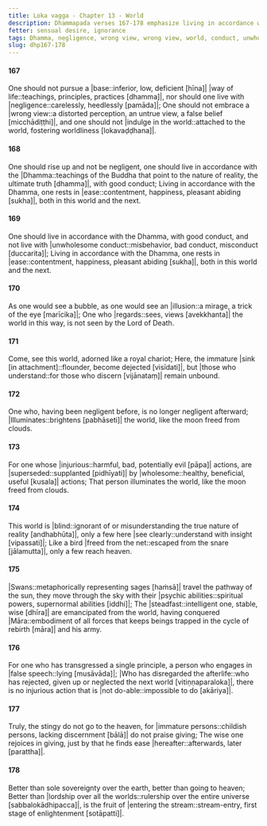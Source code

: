 ```yaml
---
title: Loka vagga - Chapter 13 - World
description: Dhammapada verses 167-178 emphasize living in accordance with the Dhamma, avoiding negligence, not embrace wrong view, and not indulging in the world. One should rise up, live with good conduct, and not live with unwholesome conduct. The world is blind, and only a few see clearly. Swans travel the pathway of the sun, and the wise are emancipated from the world.
fetter: sensual desire, ignorance
tags: Dhamma, negligence, wrong view, wrong view, world, conduct, unwholesome, blind, swans, wise, emancipated, psychic ability, ease, heaven, dhp
slug: dhp167-178
---
```


#### 167

One should not pursue a |base::inferior, low, deficient [hīna]| |way of life::teachings, principles, practices [dhamma]|,
nor should one live with |negligence::carelessly, heedlessly [pamāda]|;
One should not embrace a |wrong view::a distorted perception, an untrue view, a false belief [micchādiṭṭhi]|,
and one should not |indulge in the world::attached to the world, fostering worldliness [lokavaḍḍhana]|.

#### 168

One should rise up and not be negligent,
one should live in accordance with the |Dhamma::teachings of the Buddha that point to the nature of reality, the ultimate truth [dhamma]|, with good conduct;
Living in accordance with the Dhamma, one rests in |ease::contentment, happiness, pleasant abiding [sukha]|,
both in this world and the next.

#### 169

One should live in accordance with the Dhamma, with good conduct,
and not live with |unwholesome conduct::misbehavior, bad conduct, misconduct [duccarita]|;
Living in accordance with the Dhamma, one rests in |ease::contentment, happiness, pleasant abiding [sukha]|,
both in this world and the next.

#### 170

As one would see a bubble,
as one would see an |illusion::a mirage, a trick of the eye [marīcika]|;
One who |regards::sees, views [avekkhanta]| the world in this way,
is not seen by the Lord of Death.

#### 171

Come, see this world,
adorned like a royal chariot;
Here, the immature |sink [in attachment]::flounder, become dejected [visīdati]|,
but |those who understand::for those who discern [vijānataṃ]| remain unbound.

#### 172

One who, having been negligent before,
is no longer negligent afterward;
|Illuminates::brightens [pabhāseti]| the world,
like the moon freed from clouds.

#### 173

For one whose |injurious::harmful, bad, potentially evil [pāpa]| actions,
are |superseded::supplanted [pidhīyati]| by |wholesome::healthy, beneficial, useful [kusala]| actions;
That person illuminates the world,
like the moon freed from clouds.

#### 174

This world is |blind::ignorant of or misunderstanding the true nature of reality [andhabhūta]|,
only a few here |see clearly::understand with insight [vipassati]|;
Like a bird |freed from the net::escaped from the snare [jālamutta]|,
only a few reach heaven.

#### 175

|Swans::metaphorically representing sages [haṁsā]| travel the pathway of the sun,
they move through the sky with their |psychic abilities::spiritual powers, supernormal abilities [iddhi]|;
The |steadfast::intelligent one, stable, wise [dhīra]| are emancipated from the world,
having conquered |Māra::embodiment of all forces that keeps beings trapped in the cycle of rebirth [māra]| and his army.

#### 176

For one who has transgressed a single principle,
a person who engages in |false speech::lying [musāvāda]|;
|Who has disregarded the afterlife::who has rejected, given up or neglected the next world [vitiṇṇaparaloka]|,
there is no injurious action that is |not do-able::impossible to do [akāriya]|.

#### 177

Truly, the stingy do not go to the heaven,
for |immature persons::childish persons, lacking discernment [bālā]| do not praise giving;
The wise one rejoices in giving,
just by that he finds ease |hereafter::afterwards, later [parattha]|.

#### 178

Better than sole sovereignty over the earth,
better than going to heaven;
Better than |lordship over all the worlds::rulership over the entire universe [sabbalokādhipacca]|,
is the fruit of |entering the stream::stream-entry, first stage of enlightenment [sotāpatti]|.